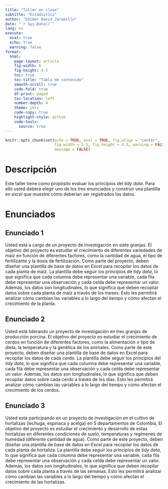 ```yaml
---
title: "Taller en clase"
subtitle: "Estadística"
author: "Edimer David Jaramillo"
date: "`r Sys.Date()`"
lang: es 
execute: 
  eval: true
  echo: true
  warning: false
format:
  html:
    page-layout: article
    fig-width: 6
    fig-height: 4.5
    toc: true
    toc-title: "Tabla de contenido"
    smooth-scroll: true
    code-fold: true
    df-print: paged
    toc-location: left
    number-depth: 4
    theme: yeti
    code-copy: true
    highlight-style: github
    code-tools:
      source: true
---
```


```r
knitr::opts_chunk$set(echo = TRUE, eval = TRUE, fig.align = "center",
                      fig.width = 5.5, fig.height = 4.5, warning = FALSE,
                      message = FALSE)
```

# Descripción

Este taller tiene como propósito evaluar los principios del *tidy data*. Para ello usted deberá elegir uno de los tres enunciados y construir una plantilla en *excel* que muestre cómo deberían ser registrados los datos.

# Enunciados

## Enunciado 1

Usted está a cargo de un proyecto de investigación en siete granjas. El objetivo del proyecto es estudiar el crecimiento de diferentes variedades de maíz en función de diferentes factores, como la cantidad de agua, el tipo de fertilizante y la dosis de fertilización. Como parte del proyecto, deben diseñar una plantilla de base de datos en Excel para recopilar los datos de cada planta de maíz. La plantilla debe seguir los principios de  *tidy data*, lo que significa que cada columna debe representar una variable, cada fila debe representar una observación y cada celda debe representar un valor. Además, los datos son longitudinales, lo que significa que deben recopilar datos sobre cada planta de maíz a través de los meses. Esto les permitirá analizar cómo cambian las variables a lo largo del tiempo y cómo afectan el crecimiento de la planta.

## Enunciado 2

Usted está liderando un proyecto de investigación en tres granjas de producción porcina. El objetivo del proyecto es estudiar el crecimiento de cerdos en función de diferentes factores, como la alimentación o tipo de dieta, la temperatura y la genética de los animales. Como parte de este proyecto, deben diseñar una plantilla de base de datos en Excel para recopilar los datos de cada cerdo. La plantilla debe seguir los principios del *tidy data*, lo que significa que cada columna debe representar una variable, cada fila debe representar una observación y cada celda debe representar un valor. Además, los datos son longitudinales, lo que significa que deben recopilar datos sobre cada cerdo a través de los días. Esto les permitirá analizar cómo cambian las variables a lo largo del tiempo y cómo afectan el crecimiento de los cerdos.

## Enunciado 3

Usted está participando en un proyecto de investigación en el cultivo de hortalizas (lechuga, espinaca y acelga) en 5 departamentos de Colombia, El objetivo del proyecto es estudiar el crecimiento y desarrollo de estas hortalizas en diferentes condiciones de suelo, temperaturas y regímenes de humedad (diferente cantidad de agua). Como parte de este proyecto, deben diseñar una plantilla de base de datos en Excel para recopilar los datos de cada planta de hortaliza. La plantilla debe seguir los principios de *tidy data*, lo que significa que cada columna debe representar una variable, cada fila debe representar una observación y cada celda debe representar un valor. Además, los datos son longitudinales, lo que significa que deben recopilar datos sobre cada planta a través de las semanas. Esto les permitirá analizar cómo cambian las variables a lo largo del tiempo y cómo afectan el crecimiento de las hortalizas.